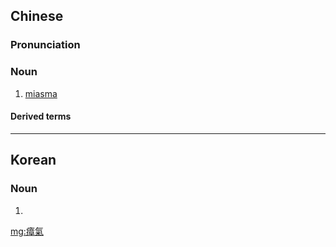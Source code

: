 {{also|瘴气|瘴気}}

==Chinese==
{{zh-forms|s=瘴气}}

===Pronunciation===
{{zh-pron
|m=zhàngqì
|cat=n
}}

===Noun===
{{zh-noun}}

# [[miasma]]

====Derived terms====
{{zh-der|烏煙瘴氣}}

----

==Korean==
{{ko-hanjatab}}

===Noun===
{{ko-noun|hangeul=장기|mr=changgi|y=cāngki}}

# {{hanja form of|장기|[[miasma]]}}
[[mg:瘴氣]]
